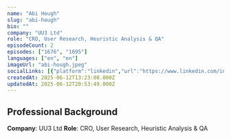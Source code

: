 ```yaml
---
name: "Abi Hough"
slug: "abi-hough"
bio: ""
company: "UU3 Ltd"
role: "CRO, User Research, Heuristic Analysis & QA"
episodeCount: 2
episodes: ["1676", "1695"]
languages: ["en", "en"]
imageUrl: "abi-hough.jpeg"
socialLinks: [{"platform":"linkedin","url":"https://www.linkedin.com/in/abihough/"}]
createdAt: 2025-06-12T13:23:08.000Z
updatedAt: 2025-06-12T20:53:49.000Z
---
```


## Professional Background

**Company**: UU3 Ltd
**Role**: CRO, User Research, Heuristic Analysis & QA
